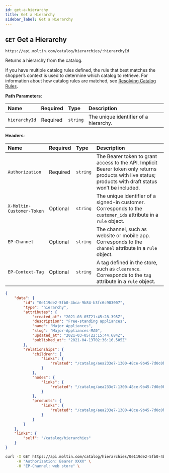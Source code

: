 ```yaml
---
id: get-a-hierarchy
title: Get a Hierarchy
sidebar_label: Get a Hierarchy
---
```


## `GET` Get a Hierarchy

```text
https://api.moltin.com/catalog/hierarchies/:hierarchyId
```

Returns a hierarchy from the catalog.

If you have multiple catalog rules defined, the rule that best matches the shopperʼs context is used to determine which catalog to retrieve. For information about how catalog rules are matched, see [Resolving Catalog Rules](../../index.md#resolving-catalog-rules).

<!--DOCUSAURUS_CODE_TABS-->

<!-- Request -->

**Path Parameters**:

| Name | Required | Type | Description |
| :--- | :--- | :--- | :--- |
| `hierarchyId` | Required | `string` | The unique identifier of a hierarchy. |

 **Headers**:

| Name | Required | Type | Description |
| :--- | :--- | :--- | :--- |
| `Authorization` | Required | `string` | The Bearer token to grant access to the API. Implicit Bearer token only returns products with live status; products with draft status won’t be included. |
| `X-Moltin-Customer-Token` | Optional | `string` | The unique identifier of a signed-in customer. Corresponds to the `customer_ids` attribute in a `rule` object. |
| `EP-Channel` | Optional | `string` | The channel, such as website or mobile app. Corresponds to the `channel` attribute in a `rule` object. |
| `EP-Context-Tag` | Optional | `string` | A tag defined in the store, such as `clearance`. Corresponds to the `tag` attribute in a `rule` object. |

<!--Response-->

```json
{
    "data": {
        "id": "0e119de2-5fb0-4bca-9b84-b3fc6c903007",
        "type": "hierarchy",
        "attributes": {
            "created_at": "2021-03-05T21:45:28.395Z",
            "description": "Free-standing appliances",
            "name": "Major Appliances",
            "slug": "Major-Appliances-MA0",
            "updated_at": "2021-03-05T22:15:44.684Z",
            "published_at": "2021-04-13T02:36:16.505Z"
        },
        "relationships": {
            "children": {
                "links": {
                    "related": "/catalog/aea233e7-1300-48ce-9b45-7d0c0b60dde3/releases/latest/hierarchies/0e119de2-5fb0-4bca-9b84-b3fc6c903007/children"
                }
            },
            "nodes": {
                "links": {
                    "related": "/catalog/aea233e7-1300-48ce-9b45-7d0c0b60dde3/releases/latest/hierarchies/0e119de2-5fb0-4bca-9b84-b3fc6c903007/nodes"
                }
            },
            "products": {
                "links": {
                    "related": "/catalog/aea233e7-1300-48ce-9b45-7d0c0b60dde3/releases/latest/hierarchies/0e119de2-5fb0-4bca-9b84-b3fc6c903007/products"
                }
            }
        }
    },
    "links": {
        "self": "/catalog/hierarchies"
    }
}
```

<!--END_DOCUSAURUS_CODE_TABS-->

<!--DOCUSAURUS_CODE_TABS-->

<!--cURL-->

```bash
curl -X GET https://api.moltin.com/catalog/hierarchies/0e119de2-5fb0-4bca-9b84-b3fc6c903007 \
     -H "Authorization: Bearer XXXX" \
     -H "EP-Channel: web store" \
```

<!--END_DOCUSAURUS_CODE_TABS-->
